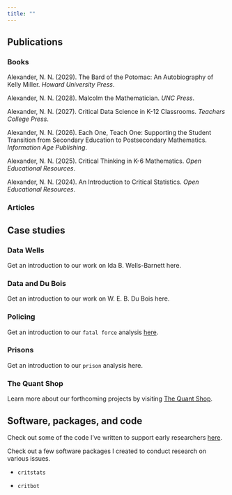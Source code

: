 ```yaml
---
title: ""
---
```


## Publications

### Books

Alexander, N. N. (2029). The Bard of the Potomac: An Autobiography of Kelly Miller. *Howard University Press*.

Alexander, N. N. (2028). Malcolm the Mathematician. *UNC Press*.

Alexander, N. N. (2027). Critical Data Science in K-12 Classrooms. *Teachers College Press*.

Alexander, N. N. (2026). Each One, Teach One: Supporting the Student Transition from Secondary Education to Postsecondary Mathematics. *Information Age Publishing*.

Alexander, N. N. (2025). Critical Thinking in K-6 Mathematics. *Open Educational Resources*.

Alexander, N. N. (2024). An Introduction to Critical Statistics. *Open Educational Resources*.

### Articles

## Case studies

### Data Wells
Get an introduction to our work on Ida B. Wells-Barnett here.

### Data and Du Bois
Get an introduction to our work on W. E. B. Du Bois here.

### Policing
Get an introduction to our `fatal force` analysis [here](fatalforce.html).

### Prisons
Get an introduction to our `prison` analysis here.

### The Quant Shop
Learn more about our forthcoming projects by visiting [The Quant Shop](https://github.com/quant-shop).

## Software, packages, and code

Check out some of the code I've written to support early researchers [here](https://rpubs.com/professornaite).

Check out a few software packages I created to conduct research on various issues.

- `critstats`

- `critbot`

